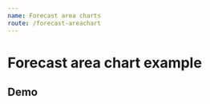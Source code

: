```yaml
---
name: Forecast area charts
route: /forecast-areachart
---
```



# Forecast area chart example

## Demo
<Playground>
    <div style={ { width: 300 }}>
    <ForecastAreaChart 
        tooltip={ { label: 'Data', result: 'MTBF' } }
        xType="time"
        yType="time"
        grid={ { left: "25%" } }
        forecastColor="cyano"
        color="blue"
        lineMarkValue={ new Date('2019-03-01 09:20:00') }
        lineMarkColor="red"
        data={ 
            [
                { 
                    label: '2019-01-01 09:20:00', 
                    result: 1.8 
                }, 
                { 
                    label: '2019-01-01 09:21:00', 
                    result: 4.5 
                },
                { 
                    label: '2019-03-01 09:20:00', 
                    result: 3 
                }, 
                { 
                    label: '2019-04-01 09:20:00', 
                    result: 2 
                },
                { 
                    label: '2019-05-01 09:20:00', 
                    result: 4 
                }
            ]
        }
    />
    </div>
</Playground>
